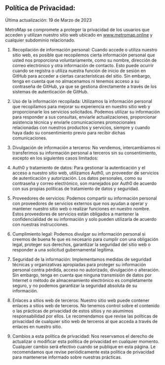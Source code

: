 ## Política de Privacidad:

Última actualización: 19 de Marzo de 2023

MetroMap se compromete a proteger la privacidad de los usuarios que acceden y utilizan nuestro sitio web ubicado en www.metromap.online y cualquier subdominio relacionado.

1. Recopilación de información personal:
Cuando accede o utiliza nuestro sitio web, es posible que recopilemos cierta información personal que usted nos proporciona voluntariamente, como su nombre, dirección de correo electrónico y otra información de contacto. Esto puede ocurrir cuando se registra o utiliza nuestra función de inicio de sesión en GitHub para acceder a ciertas características del sitio. Sin embargo, tenga en cuenta que no almacenamos ni tenemos acceso a su contraseña de GitHub, ya que se gestiona directamente a través de los sistemas de autenticación de GitHub.

2. Uso de la información recopilada:
Utilizamos la información personal que recopilamos para mejorar su experiencia en nuestro sitio web y proporcionarle los servicios solicitados. Podemos utilizar su información para responder a sus consultas, enviarle actualizaciones, proporcionar asistencia técnica y enviarle comunicaciones promocionales relacionadas con nuestros productos y servicios, siempre y cuando haya dado su consentimiento previo para recibir dichas comunicaciones.

3. Divulgación de información a terceros:
No vendemos, intercambiamos ni transferimos su información personal a terceros sin su consentimiento, excepto en los siguientes casos limitados:

4. Auth0 y tratamiento de datos: Para gestionar la autenticación y el acceso a nuestro sitio web, utilizamos Auth0, un proveedor de servicios de autenticación y autorización. Los datos personales, como su contraseña y correo electrónico, son manejados por Auth0 de acuerdo con sus propias políticas de tratamiento de datos y seguridad.

5. Proveedores de servicios: Podemos compartir su información personal con proveedores de servicios externos que nos ayudan a operar y mantener nuestro sitio web o realizar funciones en nuestro nombre. Estos proveedores de servicios están obligados a mantener la confidencialidad de su información y solo pueden utilizarla de acuerdo con nuestras instrucciones.

6. Cumplimiento legal: Podemos divulgar su información personal si creemos de buena fe que es necesario para cumplir con una obligación legal, proteger sus derechos, garantizar la seguridad del sitio web o responder a una solicitud gubernamental legítima.

7. Seguridad de la información:
Implementamos medidas de seguridad técnicas y organizativas apropiadas para proteger su información personal contra pérdida, acceso no autorizado, divulgación o alteración. Sin embargo, tenga en cuenta que ninguna transmisión de datos por Internet o método de almacenamiento electrónico es completamente seguro, y no podemos garantizar la seguridad absoluta de su información.

8. Enlaces a sitios web de terceros:
Nuestro sitio web puede contener enlaces a sitios web de terceros. No tenemos control sobre el contenido o las prácticas de privacidad de estos sitios y no asumimos responsabilidad por ellos. Le recomendamos que revise las políticas de privacidad de cualquier sitio web de terceros al que acceda a través de enlaces en nuestro sitio.

9. Cambios a esta política de privacidad:
Nos reservamos el derecho de actualizar o modificar esta política de privacidad en cualquier momento. Cualquier cambio será efectivo cuando se publique en esta página. Le recomendamos que revise periódicamente esta política de privacidad para mantenerse informado sobre nuestras prácticas.

